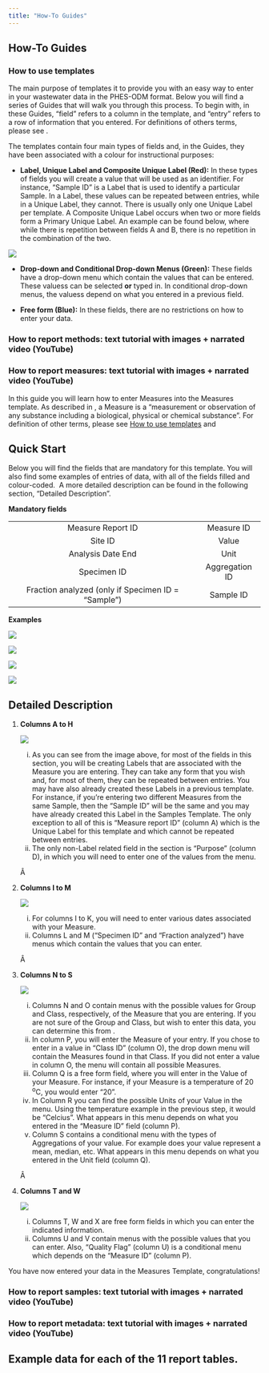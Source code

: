 ```yaml
---
title: "How-To Guides"
---
```


## How-To Guides

### How to use templates

The main purpose of templates it to provide you with an easy way to enter in your wastewater data in the PHES-ODM format. Below you will find a series of Guides that will walk you through this process. To begin with, in these Guides, "field" refers to a column in the template, and "entry" refers to a row of information that you entered. For definitions of others terms, please see <!--# link and/or provide title to page with definitions -->.

The templates contain four main types of fields and, in the Guides, they have been associated with a colour for instructional purposes: 

-   **Label, Unique Label and Composite Unique Label (Red):** In these types of fields you will create a value that will be used as an identifier. For instance, “Sample ID” is a Label that is used to identify a particular Sample. <!--# I decided to capitalize all terms that refer to anything associated with a field (such as in this case, a sample). I'm not sure if this works... -->In a Label, these values can be repeated between entries, while in a Unique Label, they cannot. There is usually only one Unique Label per template. A Composite Unique Label occurs when two or more fields form a Primary Unique Label. An example can be found below, where while there is repetition between fields A and B, there is no repetition in the combination of the two.
<!--# I'm not sure if you want an exapmle with more relevant entries -->

![](images/composite-ex.png){fig-align="center"} 

-   **Drop-down and Conditional Drop-down Menus (Green):** These fields have a drop-down menu which contain the values that can be entered. These valuess can be selected **or** typed in. In conditional drop-down menus, the valuess depend on what you entered in a previous field.

-   **Free form (Blue):** In these fields, there are no restrictions on how to enter your data.

### How to report methods: text tutorial with images + narrated video (YouTube)

### How to report measures: text tutorial with images + narrated video (YouTube)

In this guide you will learn how to enter Measures into the Measures template. As described in <!--# title of document and link-->, a Measure is a "measurement or observation of any substance including a biological, physical or chemical substance". For definition of other terms, please see [How to use templates] and<!--#link to  page with definitions --> <!--# Should I add something about how only the first three rows are active and about the columns at the end of the template that are used in the conditional menus? -->

## Quick Start

Below you will find the fields that are mandatory for this template. You will also find some examples of entries of data, with all of the fields filled and colour-coded.  A more detailed description can be found in the following section, "Detailed Description".

**Mandatory fields**

|                                                    |                |
|:--------------------------------------------------:|:--------------:|
|                 Measure Report ID                  |   Measure ID   |
|                      Site ID                       |     Value      |
|                 Analysis Date End                  |      Unit      |
|                    Specimen ID                     | Aggregation ID |
| Fraction analyzed (only if Specimen ID = "Sample") |   Sample ID    |

**Examples**

![](images/Col_AH_ex.png){fig-align="center"} 

![](images/Col_IM_ex.png){fig-align="center"} 

![](images/Col_NS_ex.png){fig-align="center"} 

![](images/Col_TW_ex.png){fig-align="center"} 

## Detailed Description

1.  **Columns A to H**

    ![](images/Col_AH_1.png){fig-align="center"} 

    i)  As you can see from the image above, for most of the fields in this section, you will be creating Labels that are associated with the Measure you are entering. They can take any form that you wish and, for most of them, they can be repeated between entries. You may have also already created these Labels in a previous template. For instance, if you're entering two different Measures from the same Sample, then the "Sample ID" will be the same and you may have already created this Label in the Samples Template. The only exception to all of this is "Measure report ID" (column A) which is the Unique Label for this template and which cannot be repeated between entries.
    ii) The only non-Label related field in the section is "Purpose" (column D), in which you will need to enter one of the values from the menu.

    Â 

2.  **Columns I to M**

    ![](images/Col_IM_1.png){fig-align="center"} 

    i)  For columns I to K, you will need to enter various dates associated with your Measure.
    ii) Columns L and M ("Specimen ID" and "Fraction analyzed") have menus which contain the values that you can enter.

    Â 

3.  **Columns N to S**

    ![](images/Col_NS_1.png){fig-align="center"} 

    i)  Columns N and O contain menus with the possible values for Group and Class, respectively, of the Measure that you are entering. If you are not sure of the Group and Class, but wish to enter this data, you can determine this from <!--# Not sure what document to reference --> .
    ii) In column P, you will enter the Measure of your entry. If you chose to enter in a value in "Class ID" (column O), the drop down menu will contain the Measures found in that Class. If you did not enter a value in column O, the menu will contain all possible Measures.
    iii) Column Q is a free form field, where you will enter in the Value of your Measure. For instance, if your Measure is a temperature of 20 ^o^C, you would enter "20".
    iv) In Column R you can find the possible Units of your Value in the menu. Using the temperature example in the previous step, it would be "Celcius". What appears in this menu depends on what you entered in the "Measure ID" field (column P).
    v)  Column S contains a conditional menu with the types of Aggregations of your value. For example does your value represent a mean, median, etc. What appears in this menu depends on what you entered in the Unit field (column Q).

    Â 

4.  **Columns T and W**

    ![](images/Col_TW_1.png){fig-align="center"} 

    i)  Columns T, W and X are free form fields in which you can enter the indicated information.
    ii) Columns U and V contain menus with the possible values that you can enter. Also, "Quality Flag" (column U) is a conditional menu which depends on the "Measure ID" (column P).

You have now entered your data in the Measures Template, congratulations!


### How to report samples: text tutorial with images + narrated video (YouTube)

### How to report metadata: text tutorial with images + narrated video (YouTube)

## Example data for each of the 11 report tables.
